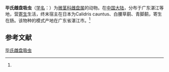 {{Speciesbox
| name = 毕氏雌盘吸虫
| status = 
| status_system = 
| image = 
| genus = Gynaecotyla
| species = bridgmani
| authority = (Deblock, 1974)<ref name='id10168'>{{cite web| url =http://www.bioinfo.cn/db05/BjdwSpecies.php?action=view&id=10168| title =毕氏雌盘吸虫| work =《中国动物物种编目数据库》| publisher =中国科学院微生物研究所| author =中国科学院动物研究所| accessdate =2009-04-16| deadurl =yes| archiveurl =https://web.archive.org/web/20160305102901/http://www.bioinfo.cn/db05/BjdwSpecies.php?action=view&id=10168| archivedate =2016-03-05}}</ref>
}}

'''毕氏雌盘吸虫'''（[[学名|学名]]：{{lang|la|''Gynaecotyla bridgmani''}}）为[[微茎科|微茎科]][[雌盘属|雌盘属]]的动物。在[[中国大陆|中国大陆]]，分布于广东湛江等地，营[[寄生|寄生]]生活，终末宿主在日本为Calidris cauntus、白腰草鹬、青脚鹬，寄生在肠。该物种的模式产地在广东省湛江市。<ref name='id10168'/>

== 参考文献 ==
{{reflist}}

{{Wikispecies|Gynaecotyla bridgmani}}
{{Taxonbar|from=Q11126261}}

[[Category:雌盘属|毕氏雌盘吸虫]]


{{吸虫小作品}}